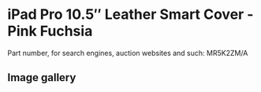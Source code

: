 # iPad Pro 10.5″ Leather Smart Cover - Pink Fuchsia

Part number, for search engines, auction websites and such: MR5K2ZM/A

## Image gallery

<div style={{ width: "768px" }}>
  <GalleryComponent
    images={[
      {
        original: "/everysource/MR5K2",
        thumbnail: "/everypreview/MR5K2",
      },
      {
        original: "/everysource/MR5K2_AV1_GOLD",
        thumbnail: "/everypreview/MR5K2_AV1_GOLD",
      },
      {
        original: "/everysource/MR5K2_AV1_SILVER",
        thumbnail: "/everypreview/MR5K2_AV1_SILVER",
      },
      {
        original: "/everysource/MR5K2_AV1_SPACE_GRAY",
        thumbnail: "/everypreview/MR5K2_AV1_SPACE_GRAY",
      },
      {
        original: "/everysource/MR5K2_AV2",
        thumbnail: "/everypreview/MR5K2_AV2",
      },
      {
        original: "/everysource/MR5K2_AV3",
        thumbnail: "/everypreview/MR5K2_AV3",
      }
    ]}
  />
</div>